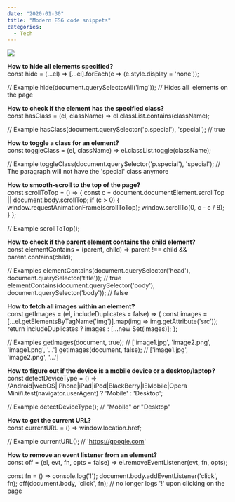 ---
date: "2020-01-30"
title: "Modern ES6 code snippets"
categories:
  - Tech
---

![](./javascript.jpeg) 

**How to hide all elements specified?**    
const hide = (...el) => [...el].forEach(e => (e.style.display = 'none'));

// Example
hide(document.querySelectorAll('img')); // Hides all <img> elements on the page

**How to check if the element has the specified class?**    
const hasClass = (el, className) => el.classList.contains(className);

// Example
hasClass(document.querySelector('p.special'), 'special'); // true

**How to toggle a class for an element?**    
const toggleClass = (el, className) => el.classList.toggle(className);

// Example
toggleClass(document.querySelector('p.special'), 'special'); 
// The paragraph will not have the 'special' class anymore

**How to smooth-scroll to the top of the page?**    
const scrollToTop = () => {
  const c = document.documentElement.scrollTop || document.body.scrollTop;
  if (c > 0) {
    window.requestAnimationFrame(scrollToTop);
    window.scrollTo(0, c - c / 8);
  }
};

// Example
scrollToTop();

**How to check if the parent element contains the child element?**    
const elementContains = (parent, child) => parent !== child && parent.contains(child);

// Examples
elementContains(document.querySelector('head'), document.querySelector('title')); 
// true
elementContains(document.querySelector('body'), document.querySelector('body')); // false

**How to fetch all images within an element?**    
const getImages = (el, includeDuplicates = false) => {
  const images = [...el.getElementsByTagName('img')].map(img => img.getAttribute('src'));
  return includeDuplicates ? images : [...new Set(images)];
};

// Examples
getImages(document, true); // ['image1.jpg', 'image2.png', 'image1.png', '...']
getImages(document, false); // ['image1.jpg', 'image2.png', '...']

**How to figure out if the device is a mobile device or a desktop/laptop?**    
const detectDeviceType = () =>
  /Android|webOS|iPhone|iPad|iPod|BlackBerry|IEMobile|Opera Mini/i.test(navigator.userAgent)
    ? 'Mobile'
    : 'Desktop';

// Example
detectDeviceType(); // "Mobile" or "Desktop"

**How to get the current URL?**    
const currentURL = () => window.location.href;

// Example
currentURL(); // 'https://google.com'

**How to remove an event listener from an element?**    
const off = (el, evt, fn, opts = false) => el.removeEventListener(evt, fn, opts);

const fn = () => console.log('!');
document.body.addEventListener('click', fn);
off(document.body, 'click', fn); // no longer logs '!' upon clicking on the page

